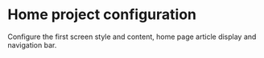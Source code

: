 # Home project configuration

Configure the first screen style and content, home page article display and navigation bar.